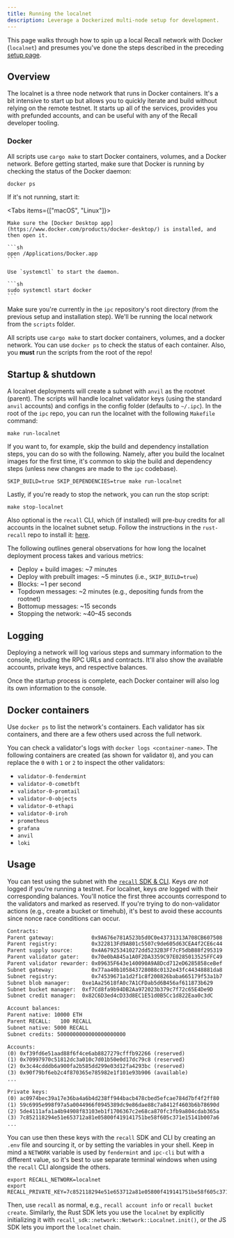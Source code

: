 ```yaml
---
title: Running the localnet
description: Leverage a Dockerized multi-node setup for development.
---
```


This page walks through how to spin up a local Recall network with Docker (`localnet`) and presumes
you've done the steps described in the preceding [setup page](/tools/local).

## Overview

The localnet is a three node network that runs in Docker containers. It's a bit intensive to start
up but allows you to quickly iterate and build without relying on the remote testnet. It starts up
all of the services, provides you with prefunded accounts, and can be useful with any of the Recall
developer tooling.

### Docker

All scripts use `cargo make` to start Docker containers, volumes, and a Docker network. Before
getting started, make sure that Docker is running by checking the status of the Docker daemon:

```sh
docker ps
```

If it's not running, start it:

<Tabs items={["macOS", "Linux"]}>

  <Tab value="macOS">

    Make sure the [Docker Desktop app](https://www.docker.com/products/docker-desktop/) is installed, and then open it.

    ```sh
    open /Applications/Docker.app
    ```

  </Tab>
  <Tab value="Linux">

    Use `systemctl` to start the daemon.

    ```sh
    sudo systemctl start docker
    ```

  </Tab>
</Tabs>

Make sure you're currently in the `ipc` repository's root directory (from the previous setup and
installation step). We'll be running the local network from the `scripts` folder.

All scripts use `cargo make` to start docker containers, volumes, and a docker network. You can use
`docker ps` to check the status of each container. Also, you **must** run the scripts from the root
of the repo!

## Startup & shutdown

A localnet deployments will create a subnet with `anvil` as the rootnet (parent). The scripts will
handle localnet validator keys (using the standard `anvil` accounts) and configs in the config
folder (defaults to `~/.ipc`). In the root of the `ipc` repo, you can run the localnet with the
following `Makefile` command:

```shell
make run-localnet
```

If you want to, for example, skip the build and dependency installation steps, you can do so with
the following. Namely, after you build the localnet images for the first time, it's common to skip
the build and dependency steps (unless new changes are made to the `ipc` codebase).

```shell
SKIP_BUILD=true SKIP_DEPENDENCIES=true make run-localnet
```

Lastly, if you're ready to stop the network, you can run the stop script:

```shell
make stop-localnet
```

Also optional is the `recall` CLI, which (if installed) will pre-buy credits for all accounts in the
localnet subnet setup. Follow the instructions in the `rust-recall` repo to install it:
[here](https://github.com/recallnet/rust-recall).

The following outlines general observations for how long the localnet deployment process takes and
various metrics:

- Deploy + build images: ~7 minutes
- Deploy with prebuilt images: ~5 minutes (i.e., `SKIP_BUILD=true`)
- Blocks: ~1 per second
- Topdown messages: ~2 minutes (e.g., depositing funds from the rootnet)
- Bottomup messages: ~15 seconds
- Stopping the network: ~40–45 seconds

## Logging

Deploying a network will log various steps and summary information to the console, including the RPC
URLs and contracts. It'll also show the available accounts, private keys, and respective balances.

Once the startup process is complete, each Docker container will also log its own information to the
console.

## Docker containers

Use `docker ps` to list the network's containers. Each validator has six containers, and there are a
few others used across the full network.

You can check a validator's logs with `docker logs <container-name>`. The following containers are
created (as shown for validator `0`), and you can replace the `0` with `1` or `2` to inspect the
other validators:

- `validator-0-fendermint`
- `validator-0-cometbft`
- `validator-0-promtail`
- `validator-0-objects`
- `validator-0-ethapi`
- `validator-0-iroh`
- `prometheus`
- `grafana`
- `anvil`
- `loki`

## Usage

You can test using the subnet with the
[`recall` SDK & CLI](https://github.com/recallnet/rust-recall). Keys _are not_ logged if you're
running a testnet. For localnet, keys _are_ logged with their corresponding balances. You'll notice
the first three accounts correspond to the validators and marked as reserved. If you're trying to do
non-validator actions (e.g., create a bucket or timehub), it's best to avoid these accounts since
nonce race conditions can occur.

```txt
Contracts:
Parent gateway:            0x9A676e781A523b5d0C0e43731313A708CB607508
Parent registry:           0x322813Fd9A801c5507c9de605d63CEA4f2CE6c44
Parent supply source:      0x4A679253410272dd5232B3Ff7cF5dbB88f295319
Parent validator gater:    0x70e0bA845a1A0F2DA3359C97E0285013525FFC49
Parent validator rewarder: 0x09635F643e140090A9A8Dcd712eD6285858ceBef
Subnet gateway:            0x77aa40b105843728088c0132e43fc44348881da8
Subnet registry:           0x74539671a1d2f1c8f200826baba665179f53a1b7
Subnet blob manager:    0xe1Aa25618fA0c7A1CFDab5d6B456af611873b629
Subnet bucket manager:  0xf7Cd8fa9b94DB2Aa972023b379c7f72c65E4De9D
Subnet credit manager:  0x82C6D3ed4cD33d8EC1E51d0B5Cc1d822Eaa0c3dC

Account balances:
Parent native: 10000 ETH
Parent RECALL:   100 RECALL
Subnet native: 5000 RECALL
Subnet credits: 5000000000000000000000

Accounts:
(0) 0xf39fd6e51aad88f6f4ce6ab8827279cfffb92266 (reserved)
(1) 0x70997970c51812dc3a010c7d01b50e0d17dc79c8 (reserved)
(2) 0x3c44cdddb6a900fa2b585dd299e03d12fa4293bc (reserved)
(3) 0x90f79bf6eb2c4f870365e785982e1f101e93b906 (available)
...

Private keys:
(0) ac0974bec39a17e36ba4a6b4d238ff944bacb478cbed5efcae784d7bf4f2ff80
(1) 59c6995e998f97a5a0044966f0945389dc9e86dae88c7a8412f4603b6b78690d
(2) 5de4111afa1a4b94908f83103eb1f1706367c2e68ca870fc3fb9a804cdab365a
(3) 7c852118294e51e653712a81e05800f419141751be58f605c371e15141b007a6
...
```

You can use then these keys with the `recall` SDK and CLI by creating an `.env` file and sourcing
it, or by setting the variables in your shell. Keep in mind a `NETWORK` variable is used by
`fendermint` and `ipc-cli` but with a different value, so it's best to use separate terminal windows
when using the `recall` CLI alongside the others.

```dotenv
export RECALL_NETWORK=localnet
export RECALL_PRIVATE_KEY=7c852118294e51e653712a81e05800f419141751be58f605c371e15141b007a6
```

Then, use `recall` as normal, e.g., `recall account info` or `recall bucket create`. Similarly, the
Rust SDK lets you use the `localnet` by explicitly initializing it with
`recall_sdk::network::Network::Localnet.init()`, or the JS SDK lets you import the `localnet` chain.
